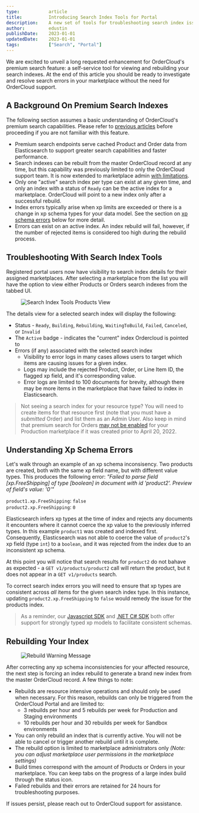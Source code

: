 ```yaml
---
type:           article
title:          Introducing Search Index Tools for Portal
description:    A new set of tools for troubleshooting search index issues
author:         edustin 
publishDate:    2023-01-01
updatedDate:    2023-01-01
tags:           ["Search", "Portal"]
---
```


We are excited to unveil a long requested enhancement for OrderCloud's premium search feature: a self-service tool for viewing and rebuilding your search indexes. At the end of this article you should be ready to investigate and resolve search errors in your marketplace without the need for OrderCloud support.

## A Background On Premium Search Indexes

The following section assumes a basic understanding of OrderCloud's premium search capabilities. Please refer to [previous articles](/knowledge-base?t=Search) before proceeding if you are not familiar with this feature.

- Premium search endpoints serve cached Product and Order data from Elasticsearch to support greater search capabilities and faster performance.
- Search indexes can be rebuilt from the master OrderCloud record at any time, but this capability was previously limited to only the OrderCloud support team. It is now extended to marketplace admin [with limitations](/knowledge-base/search-index-tools#rebuilding-your-index).
- Only one "active" search index per type can exist at any given time, and only an index with a status of `Ready` can be the active index for a marketplace. OrderCloud will point to a new index only after a successful rebuild.
- Index errors typically arise when xp limits are exceeded or there is a change in xp schema types for your data model. See the section on [xp schema errors](/knowledge-base/search-index-tools#understanding-xp-schema-errors) below for more detail.
- Errors can exist on an active index. An index rebuild will fail, however, if the number of rejected items is considered too high during the rebuild process.

## Troubleshooting With Search Index Tools

Registered portal users now have visibility to search index details for their assigned marketplaces. After selecting a marketplace from the list you will have the option to view either Products or Orders search indexes from the tabbed UI. 

<figure class="blog-figure">
<img src="/images/knowledge-base/inline/search-index-tools/product_index_view.png" alt="Search Index Tools Products View"/>
</figure>

The details view for a selected search index will display the following:
- Status - `Ready`, `Building`, `Rebuilding`, `WaitingToBuild`, `Failed`, `Canceled`, or `Invalid`
- The `Active` badge - indicates the "current" index Ordercloud is pointed to
- Errors (if any) associated with the selected search index
  - Visibility to error logs in many cases allows users to target which items are causing issues for a given index. 
  - Logs may include the rejected Product, Order, or Line Item ID, the flagged xp field, and it's corresponding value.
  - Error logs are limited to 100 documents for brevity, although there may be more items in the marketplace that have failed to index in Elasticsearch.

>Not seeing a search index for your resource type? You will need to create items for that resource first (note that you must have a _submitted_ Order) and list them as an Admin User. 
>Also keep in mind that premium search for Orders [may not be enabled](/knowledge-base/order-search#how-do-i-test-this) for your Production marketplace if it was created prior to April 20, 2022.

## Understanding Xp Schema Errors

Let's walk through an example of an xp schema inconsisency. Two products are created, both with the same xp field name, but with different value types.  This produces the following error: _"Failed to parse field [xp.FreeShipping] of type [boolean] in document with id 'product2'. Preview of field's value: '0'"_

`product1.xp.FreeShipping`: `false`  
`product2.xp.FreeShipping`: `0`

Elasticsearch infers xp types at the time of index and rejects any documents it encounters where it cannot coerce the xp value to the previously inferred types. In this example `product1` was created and indexed first. Consequently, Elasticsearch was not able to coerce the value of `product2`'s xp field (type `int`) to a `boolean`, and it was rejected from the index due to an inconsistent xp schema.

At this point you will notice that search results for `product2` do not bahave as expected - a `GET v1/products/product2` call will return the product, but it does not appear in a `GET v1/products` search. 

To correct search index errors you will need to ensure that xp types are consistent across _all_ items for the given search index type. In this instance, updating `product2.xp.FreeShipping` to `false` would remedy the issue for the products index.

>As a reminder, our [Javascript SDK](https://www.npmjs.com/package/ordercloud-javascript-sdk) and [.NET C# SDK](https://www.nuget.org/packages/OrderCloud.SDK/) both offer support for strongly typed xp models to facilitate consistent schemas.


## Rebuilding Your Index

<figure class="blog-figure">
<img src="/images/knowledge-base/inline/search-index-tools/index_rebuild.png" alt="Rebuild Warning Message"/>
</figure>

After correcting any xp schema inconsistencies for your affected resource, the next step is forcing an index rebuild to generate a brand new index from the master OrderCloud record. A few things to note:
- Rebuilds are resource intensive operations and should only be used when necessary. For this reason, rebuilds can only be triggered from the OrderCloud Portal and are limited to:
  - 3 rebuilds per hour and 5 rebuilds per week for Production and Staging environments
  - 10 rebuilds per hour and 30 rebuilds per week for Sandbox environments
- You can only rebuild an index that is currently active. You will not be able to cancel or trigger another rebuild until it is complete.
- The rebuild option is limited to marketplace administrators only _(Note: you can adjust marketplace user permissions in the marketplace settings)_
- Build times correspond with the amount of Products or Orders in your marketplace. You can keep tabs on the progress of a large index build through the status icon.
- Failed rebuilds and their errors are retained for 24 hours for troubleshooting purposes.

If issues persist, please reach out to OrderCloud support for assistance.
